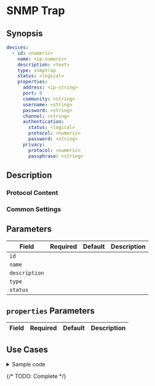 # SNMP Trap

## Synopsis

```yaml
devices:
  - id: <numeric>
    name: <ip-numeric>
    description: <text>
    type: snmptrap
    status: <logical>
    properties:
      address: <ip-string>
      port: 0
      community: <string>
      username: <string>
      password: <string>
      channel: <string>
      authentication:
        status: <logical>
        protocol: <numeric>
        password: <string>
      privacy:
        protocol: <numeric>
        passphrase: <string>
```

## Description

### Protocol Content

### Common Settings

<dl>
</dl>

## Parameters

|Field|Required|Default|Description|
|---|---|---|---|
|`id`||||
|`name`||||
|`description`||||
|`type`||||
|`status`||||

## `properties` Parameters

|Field|Required|Default|Description|
|---|---|---|---|

## Use Cases

<details>
<summary>Sample code</summary>
```yaml
```
</details>

{/* TODO: Complete */}